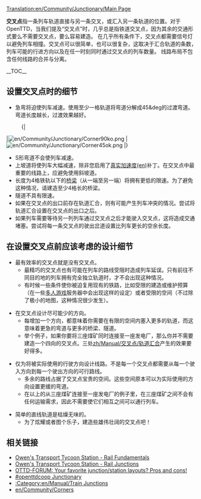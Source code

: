 [[Translation:en/Community/Junctionary/Main Page]]

{{zh/Manual/目录}}

'''交叉点'''指一条列车轨道直接与另一条交叉，或汇入另一条轨道的位置。对于OpenTTD，当我们提及“交叉点”时，几乎总是指铁道交叉点，因为其余的交通形式要么不需要交叉点，要么容易建造。
在几乎所有条件下，交叉点都需要信号灯以避免列车相撞。交叉点可以很简单，也可以很复杂，这取决于汇合轨道的条数，列车可能的行进方向以及在任一时刻同时通过交叉点的列车数量。
线路布局不包含任何线路的合并与分离。

__TOC__

==设置交叉点时的细节==

* 急弯将迫使列车减速。使用至少一格轨道将弯道分解成45&deg的过渡弯道。弯道长度越长，过渡效果越好。
:{|
|[[File:en/Community/Junctionary/Corner90ko.png]]
|[[File:en/Community/Junctionary/Corner45ok.png]]
|}
* S形弯道不会使列车减速。
* 上坡道将使列车大幅减速，除非您启用了[[en/Archive/Manual/Settings/Realistic acceleration|真实加速度(en)]]补丁。在交叉点中最重要的线路上，应避免使用斜坡道。
* 长度为4格铁轨以下的[[zh/Manual/教程/建造桥梁|桥梁]]（从一端至另一端）将拥有更低的限速。为了避免这种情况，请建造至少4格长的桥梁。
* 隧道不具有限速。
* 如果在交叉点的出口前存在轨道汇合，则有可能产生列车冲突的情况。尝试将轨道汇合设置在交叉点的出口之后。
* 如果列车需要等待另一列列车通过交叉点之后才能驶入交叉点，这将造成交通堵塞。尝试将每一条交叉点的驶出岔道设置比列车更长的空余长度。

==在设置交叉点前应该考虑的设计细节==

* 最有效率的交叉点就是没有交叉点。
** 最精巧的交叉点也有可能在列车的路线受阻时造成列车延误。只有前往不同目的地的列车拥有完全独立轨道时，才不会出现这种情况。
** 有时候一些条件使你被迫复用现有的铁路，比如受限的建造或维护预算（在一些[[en/Manual/Multiplayer|多人游戏]]服务器中会出现这样的设定）或者受限的空间（不过除了极小的地图，这种情况很少发生）。

* 在交叉点设计尽可能少的方向。
** 每增加一个方向，都意味着你需要在有限的空间内塞入更多的轨道，而这意味着更急的弯道与更多的桥梁、隧道。
** 举个例子，如果你要将三座煤矿同时连接至一座发电厂，那么你并不需要建造一个四向的交叉点。三处[[zh/Manual/交叉点/轨道汇合]]产生的效果要好得多。

* 仅为将被实际使用的行驶方向设计线路。不是每一个交叉点都需要从每一个驶入方向到每一个驶出方向的可行路线。
** 多余的路线占据了交叉点宝贵的空间。这些空间原本可以为实际使用的方向设置更缓的弯道。
** 在以上的从三座煤矿连接至一座发电厂的例子里，在三座煤矿之间不会有任何运输需求，因此不需要使它们相互之间可以通行列车。

* 简单的直线轨道是枯燥无味的。
** 为了炫耀或者图个乐子，建造些雄伟壮阔的交叉点吧！

==相关链接==
* [http://www.transporttycoon.net/rail Owen's Transport Tycoon Station - Rail Fundamentals]
* [http://www.transporttycoon.net/junctions Owen's Transport Tycoon Station - Rail Junctions]
* [http://www.tt-forums.net/viewtopic.php?p=251709#251709 OTTD-FORUM: Your favorite junction/station layouts? Pros and cons!]
* [http://wiki.openttdcoop.org/Junctionary #openttdcoop Junctionary]
* [[:Category:en/Manual/Train Junctions]]
* [[en/Community/Corners]]